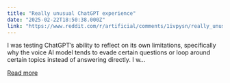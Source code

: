 ```yaml
---
title: "Really unusual ChatGPT experience"
date: "2025-02-22T18:50:38.000Z"
link: "https://www.reddit.com/r/artificial/comments/1ivpysn/really_unusual_chatgpt_experience/"
---
```


I was testing ChatGPT’s ability to reflect on its own limitations, specifically why the voice AI model tends to evade certain questions or loop around certain topics instead of answering directly. I w...

[Read more](https://www.reddit.com/r/artificial/comments/1ivpysn/really_unusual_chatgpt_experience/)
